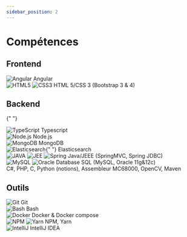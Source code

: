 ```yaml
---
sidebar_position: 2
---
```


# Compétences

## Frontend

<div class="skills">
  <div class="progress-wrapper">
    <div class="progress-item">
      <span class="progress-title">
        <img loading="lazy" src="/cv/img/skills/logos/small/angular.png" alt="Angular" />
        Angular
      </span>
      <div class="progress">
        <div
          class="progress-bar"
          role="progressbar"
          aria-valuenow="90"
          aria-valuemin="0"
          aria-valuemax="100"
          style={{ width: "90%" }}
        ></div>
      </div>
    </div>
    <div class="progress-item">
      <span class="progress-title">
        <img loading="lazy" src="/cv/img/skills/logos/small/html5.png" alt="HTML5" />
        <img loading="lazy" src="/cv/img/skills/logos/small/css3.png" alt="CSS3" />
        HTML 5/CSS 3 (Bootstrap 3 & 4)
      </span>
      <div class="progress">
        <div
          class="progress-bar"
          role="progressbar"
          aria-valuenow="80"
          aria-valuemin="0"
          aria-valuemax="100"
          style={{ width: "80%" }}
        ></div>
      </div>
    </div>
  </div>

## Backend

{" "}

<div class="progress-wrapper">
  <div class="progress-item">
    <span class="progress-title">
      <img
        loading="lazy"
        src="/cv/img/skills/logos/small/ts.png"
        alt="TypeScript"
      />
      Typescript
    </span>
    <div class="progress">
      <div
        class="progress-bar"
        role="progressbar"
        aria-valuenow="95"
        aria-valuemin="0"
        aria-valuemax="100"
        style={{ width: "95%" }}
      ></div>
    </div>
  </div>
  <div class="progress-item">
    <span class="progress-title">
      <img
        loading="lazy"
        src="/cv/img/skills/logos/small/nodejs.png"
        alt="Node.js"
      />
      Node.js
    </span>
    <div class="progress">
      <div
        class="progress-bar"
        role="progressbar"
        aria-valuenow="70"
        aria-valuemin="0"
        aria-valuemax="100"
        style={{ width: "70%" }}
      ></div>
    </div>
  </div>
  <div class="progress-item">
    <span class="progress-title">
      <img
        loading="lazy"
        src="/cv/img/skills/logos/small/mongodb.png"
        alt="MongoDB"
      />
      MongoDB
    </span>
    <div class="progress">
      <div
        class="progress-bar"
        role="progressbar"
        aria-valuenow="80"
        aria-valuemin="0"
        aria-valuemax="100"
        style={{ width: "80%" }}
      ></div>
    </div>
  </div>
  <div class="progress-item">
    <span class="progress-title">
      <img
        loading="lazy"
        src="/cv/img/skills/logos/small/elasticsearch.png"
        alt="Elasticsearch"
      />{" "}
      Elasticsearch
    </span>
    <div class="progress">
      <div
        class="progress-bar"
        role="progressbar"
        aria-valuenow="60"
        aria-valuemin="0"
        aria-valuemax="100"
        style={{ width: "60%" }}
      ></div>
    </div>
  </div>
  <div class="progress-item">
    <span class="progress-title">
      <img
        loading="lazy"
        src="/cv/img/skills/logos/small/java.png"
        alt="JAVA"
      />
      <img
        loading="lazy"
        src="/cv/img/skills/logos/small/java-ee.png"
        alt="JEE"
      />
      <img
        loading="lazy"
        src="/cv/img/skills/logos/small/spring.png"
        alt="Spring"
      />
      Java/JEEE (SpringMVC, Spring JDBC)
    </span>
    <div class="progress">
      <div
        class="progress-bar"
        role="progressbar"
        aria-valuenow="50"
        aria-valuemin="0"
        aria-valuemax="100"
        style={{ width: "50%" }}
      ></div>
    </div>
  </div>
  <div class="progress-item">
    <span class="progress-title">
      <img
        loading="lazy"
        src="/cv/img/skills/logos/small/MySQL.png"
        alt="MySQL"
      />
      <img
        loading="lazy"
        src="/cv/img/skills/logos/small/oracle-database.png"
        alt="Oracle Database"
      />
      SQL (MySQL, Oracle 11g&12c)
    </span>
    <div class="progress">
      <div
        class="progress-bar"
        role="progressbar"
        aria-valuenow="70"
        aria-valuemin="0"
        aria-valuemax="100"
        style={{ width: "70%" }}
      ></div>
    </div>
  </div>
  <div class="progress-item">
    <span class="progress-title" style={{ "text-align": "left" }}>
      C#, PHP, C, Python (notions), Assembleur MC68000, OpenCV, Maven
    </span>
  </div>
</div>

## Outils

  <div class="progress-wrapper">
    <div class="progress-item">
      <span class="progress-title">
        <img loading="lazy" src="/cv/img/skills/logos/small/git.png" alt="Git" />
        Git
      </span>
      <div class="progress">
        <div
          class="progress-bar"
          role="progressbar"
          aria-valuenow="70"
          aria-valuemin="0"
          aria-valuemax="100"
          style={{ width: "70%" }}
        ></div>
      </div>
    </div>
    <div class="progress-item">
      <span class="progress-title">
        <img loading="lazy" src="/cv/img/skills/logos/small/bash.png" alt="Bash" />
        Bash
      </span>
      <div class="progress">
        <div
          class="progress-bar"
          role="progressbar"
          aria-valuenow="60"
          aria-valuemin="0"
          aria-valuemax="100"
          style={{ width: "60%" }}
        ></div>
      </div>
    </div>
    <div class="progress-item">
      <span class="progress-title">
        <img loading="lazy" src="/cv/img/skills/logos/small/docker.png" alt="Docker" />
        Docker & Docker compose
      </span>
      <div class="progress">
        <div
          class="progress-bar"
          role="progressbar"
          aria-valuenow="60"
          aria-valuemin="0"
          aria-valuemax="100"
          style={{ width: "60%" }}
        ></div>
      </div>
    </div>
    <div class="progress-item">
      <span class="progress-title">
        <img loading="lazy" src="/cv/img/skills/logos/small/npm.png" alt="NPM" />
        <img loading="lazy" src="/cv/img/skills/logos/small/yarn.png" alt="Yarn" />
        NPM, Yarn
      </span>
      <div class="progress">
        <div
          class="progress-bar"
          role="progressbar"
          aria-valuenow="85"
          aria-valuemin="0"
          aria-valuemax="100"
          style={{ width: "85%" }}
        ></div>
      </div>
    </div>
    <div class="progress-item">
      <span class="progress-title">
        <img loading="lazy" src="/cv/img/skills/logos/small/intellij.png" alt="IntelliJ" />
        IntelliJ IDEA
      </span>
      <div class="progress">
        <div
          class="progress-bar"
          role="progressbar"
          aria-valuenow="70"
          aria-valuemin="0"
          aria-valuemax="100"
          style={{ width: "70%" }}
        ></div>
      </div>
    </div>
  </div>
</div>
